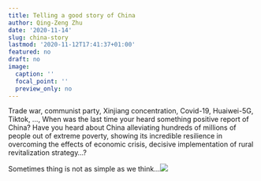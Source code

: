 ```yaml
---
title: Telling a good story of China
author: Qing-Zeng Zhu
date: '2020-11-14'
slug: china-story
lastmod: '2020-11-12T17:41:37+01:00'
featured: no
draft: no
image:
  caption: ''
  focal_point: ''
  preview_only: no
---
```

Trade war, communist party, Xinjiang concentration, Covid-19, Huaiwei-5G, Tiktok, ..., When was the last time your heard something positive report of China? Have you heard about China alleviating hundreds of millions of people out of extreme poverty, showing its incredible  resilience in overcoming the effects of economic crisis, decisive implementation of rural revitalization strategy...? 

Sometimes thing is not as simple as we think...![](/blog/2020-11-12-china-story/feasured.JPG)

<!-- Watch this video from Dr. Wen: -->

<!-- `r htmltools::HTML("{{< youtube cMN5IYgGZ3E >}}")` -->



